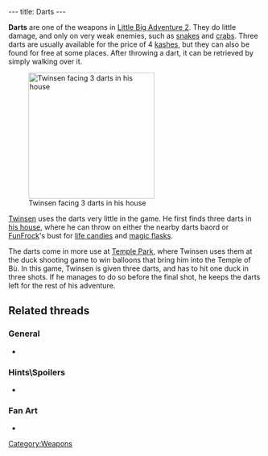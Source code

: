 ---
title: Darts
---

{{Weapon|
Name=Dart|
Image=Darts.gif|
Enemy=Yellow enemies|
Rate=Medium|
Damage=Little|
Range=Medium}}

'''Darts''' are one of the weapons in [[Little Big Adventure 2]]. They do little damage, and only on very weak enemies, such as [[snake]]s and [[crab]]s. Three darts are usually available for the price of 4 [[kashes]], but they can also be found for free at some places. After throwing a dart, it can be retrieved by simply walking over it.

[[Image:LBA2_-_Twinsen_facing_darts_in_his_basement.jpg|right|thumb|250px|Twinsen facing 3 darts in his house]]

[[Twinsen]] uses the darts very little in the game. He first finds three darts in [[Twinsen's house|his house]], where he can throw on either the nearby darts baord or [[FunFrock]]'s bust for [[life candies]] and [[magic flasks]].

The darts come in more use at [[Temple Park]], where Twinsen uses them at the duck shooting game to win balloons that bring him into the Temple of Bù. In this game, Twinsen is given three darts, and has to hit one duck in three shots. If he manages to do so before the final shot, he keeps the darts left for the rest of his adventure.

==Related threads==
===General===
* {{thread|id=8282|title=Darts}}

===Hints\Spoilers===
* {{thread|id=857|title=Twinsen Odyssey-Dart Help}}

===Fan Art===
* {{thread|id=4645|title=pictures!}}

[[Category:Weapons]]